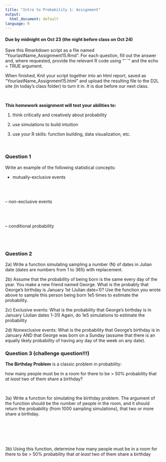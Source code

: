 ```yaml
---
title: "Intro to Probability 1: Assignment"
output:
  html_document: default
language: R
---
```


<!-- To render the assignment in Rmarkdown, enter the command below in the R console -->
<!-- rmarkdown::render("Class_15_Assignment.Rmd") -->

#### Due by midnight on Oct 23 (the night before class on Oct 24)

Save this Rmarkdown script as a file named “YourlastName_Assignment15.Rmd”. 
For each question, fill out the answer and, where requested, 
provide the relevant R code using "```" and the echo = TRUE argument.

When finished, Knit your script together into an html report, 
saved as “YourlastName_Assignment15.html” and upload the 
resulting file to the D2L site (in today’s class folder) to turn it in. 
It is due before our next class.

\

**This homework assignment will test your abilities to:**

1. think critically and creatively about probability

2. use simulations to build intuition

3. use your R skills: function building, data visualization, etc.

\

### Question 1

Write an example of the following statistical concepts:

 - mutually-exclusive events
 
 \
 \
 
 -- non-exclusive events
 
 \
 \
 
 -- conditional probability
 
 \
 \
 
### Question 2 

2a) Write a function simulating sampling a number (N) of dates in Julian date (dates are numbers from 1 to 365) with replacement.

2b) Assume that the probability of being born is the same every day of the year. You make a new friend named George. What is the probably that George's birthday is January 1st (Julian date=1)? Use the function you wrote above to sample this person being born 1e5 times to estimate the probability.

2c) Exclusive events: What is the probability that George's birthday is in January (Julian dates 1-31) Again, do 1e5 simulations to estimate the probability

2d) Nonexclusive events: What is the probability that George's birthday is in January AND that George was born on a Sunday (assume that there is an equally likely probability of having any day of the week on any date).


### Question 3 (challenge question!!!)

**The Birthday Problem** is a classic problem in probability:

how many people must be in a room for there to be > 50% probability 
that _at least_ two of them share a birthday?

\

3a) Write a function for simulating the birthday problem. 
The argument of the function should be the number of people in the room, 
and it should return the probability (from 1000 sampling simulations), that two or more 
share a birthday.

\
\
\
\

3b) Using this function, determine how many people must be in a room for 
there to be > 50% probability that _at least_ two of them share a birthday

\
\
\
\

